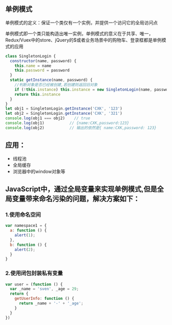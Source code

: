 ## 单例模式
单例模式的定义：保证一个类仅有一个实例，并提供一个访问它的全局访问点

单例模式即一个类只能构造出唯一实例，单例模式的意义在于共享、唯一，Redux/Vuex中的store、jQuery的$或者业务场景中的购物车、登录框都是单例模式的应用
```js
class SingletonLogin {
  constructor(name, password) {
    this.name = name
    this.password = password
  }
  static getInstance(name, password) {
    //判断对象是否已经被创建,若创建则返回旧对象
    if (!this.instance) this.instance = new SingletonLogin(name, password)
    return this.instance
  }
}
let obj1 = SingletonLogin.getInstance('CXK', '123')
let obj2 = SingletonLogin.getInstance('CXK', '321')
console.log(obj1 === obj2)    // true
console.log(obj1)           // {name:CXK,password:123}
console.log(obj2)           // 输出的依然是{ name:CXK,password: 123}
```

## 应用：
* 线程池
* 全局缓存
* 浏览器中的window对象等


## JavaScript中，通过全局变量来实现单例模式,但是全局变量带来命名污染的问题，解决方案如下：
### 1.使用命名空间
```js
var namespace1 = {
  a: function () {
    alert(1);
  },
  b: function () {
    alert(2);
  }
}
```

### 2.使用闭包封装私有变量
```js
var user = (function () {
  var _name = 'sven', _age = 29;
  return {
    getUserInfo: function () {
      return _name + '-' + '_age';
    }
  }
})
```



